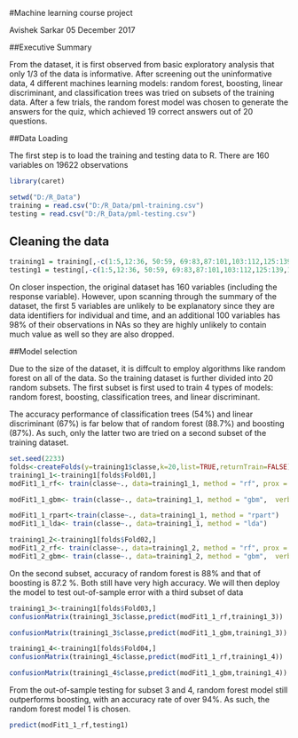 #Machine learning course project

Avishek Sarkar
05 December 2017

##Executive Summary

From the dataset, it is first observed from basic exploratory analysis that only 1/3 of the data is informative. After screening out the uninformative data, 4 different machines learning models: random forest, boosting, linear discriminant, and classification trees was tried on subsets of the training data. After a few trials, the random forest model was chosen to generate the answers for the quiz, which achieved 19 correct answers out of 20 questions.

##Data Loading

The first step is to load the training and testing data to R. There are 160 variables on 19622 observations

```{r}
library(caret)
```

```{r}
setwd("D:/R_Data")
training = read.csv("D:/R_Data/pml-training.csv")
testing = read.csv("D:/R_Data/pml-testing.csv")
```

## Cleaning the data
```{r}
training1 = training[,-c(1:5,12:36, 50:59, 69:83,87:101,103:112,125:139,141:150)]
testing1 = testing[,-c(1:5,12:36, 50:59, 69:83,87:101,103:112,125:139,141:150)]
```

On closer inspection, the original dataset has 160 variables (including the response variable). However, upon scanning through the summary of the dataset, the first 5 variables are unlikely to be explanatory since they are data identifiers for individual and time, and an additional 100 variables has 98% of their observations in NAs so they are highly unlikely to contain much value as well so they are also dropped.


##Model selection

Due to the size of the dataset, it is diffcult to employ algorithms like random forest on all of the data. So the training dataset is further divided into 20 random subsets. The first subset is first used to train 4 types of models: random forest, boosting, classification trees, and linear discriminant.

The accuracy performance of classification trees (54%) and linear discriminant (67%) is far below that of random forest (88.7%) and boosting (87%). As such, only the latter two are tried on a second subset of the training dataset.

```{r}
set.seed(2233)
folds<-createFolds(y=training1$classe,k=20,list=TRUE,returnTrain=FALSE)
training1_1<-training1[folds$Fold01,]
modFit1_1_rf<- train(classe~., data=training1_1, method = "rf", prox = TRUE)
```

```{r}
modFit1_1_gbm<- train(classe~., data=training1_1, method = "gbm",  verbose = FALSE)
```

```{r}
modFit1_1_rpart<-train(classe~., data=training1_1, method = "rpart")
modFit1_1_lda<- train(classe~., data=training1_1, method = "lda")

training1_2<-training1[folds$Fold02,]
modFit1_2_rf<- train(classe~., data=training1_2, method = "rf", prox = TRUE)
modFit1_2_gbm<- train(classe~., data=training1_2, method = "gbm",  verbose = FALSE)
```

On the second subset, accuracy of random forest is 88% and that of boosting is 87.2 %. Both still have very high accuracy. We will then deploy the model to test out-of-sample error with a third subset of data

```{r}
training1_3<-training1[folds$Fold03,]
confusionMatrix(training1_3$classe,predict(modFit1_1_rf,training1_3)) 
```

```{r}
confusionMatrix(training1_3$classe,predict(modFit1_1_gbm,training1_3)) 
```

```{r}
training1_4<-training1[folds$Fold04,]
confusionMatrix(training1_4$classe,predict(modFit1_1_rf,training1_4)) 
```

```{r}
confusionMatrix(training1_4$classe,predict(modFit1_1_gbm,training1_4))
```

From the out-of-sample testing for subset 3 and 4, random forest model still outperforms boosting, with an accuracy rate of over 94%. As such, the random forest model 1 is chosen.

```{r}
predict(modFit1_1_rf,testing1)
```



